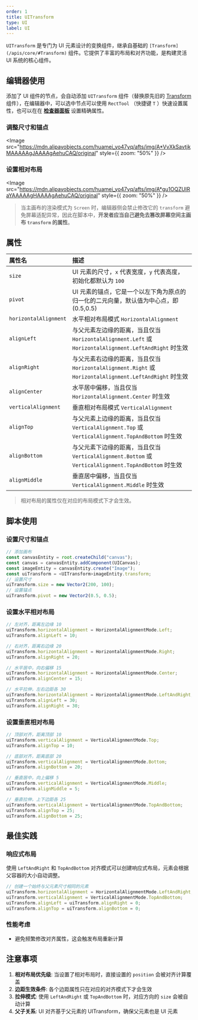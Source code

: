 ```yaml
---
order: 1
title: UITransform
type: UI
label: UI
---
```


`UITransform` 是专门为 UI 元素设计的变换组件，继承自基础的 `[Transform](/apis/core/#Transform)` 组件。它提供了丰富的布局和对齐功能，是构建灵活 UI 系统的核心组件。

## 编辑器使用

添加了 UI 组件的节点，会自动添加 `UITransform` 组件（替换原先旧的 [Transform](/apis/core/#Transform) 组件），在编辑器中，可以选中节点可以使用 `RectTool` （快捷键 `T` ）快速设置属性，也可以在在 **[检查器面板](/docs/interface/inspector)** 设置精确属性。

### 调整尺寸和锚点

<Image
  src="https://mdn.alipayobjects.com/huamei_yo47yq/afts/img/A*VvXkSavtjkMAAAAAgJAAAAgAehuCAQ/original"
  style={{ zoom: "50%" }}
/>

### 设置相对布局

<Image
  src="https://mdn.alipayobjects.com/huamei_yo47yq/afts/img/A*gu1OQZUIRaYAAAAAgHAAAAgAehuCAQ/original"
  style={{ zoom: "50%" }}
/>

> 当主画布的渲染模式为 `Screen` 时，编辑器侧会禁止修改它的 `transform` 避免屏幕适配异常，因此在脚本中，**开发者应当自己避免去篡改屏幕空间主画布 `transform` 的属性**。

## 属性

| 属性名 | 描述 |
| :-- | :-- |
| `size` | UI 元素的尺寸，`x` 代表宽度，`y` 代表高度，初始化都默认为 `100` |
| `pivot` | UI 元素的锚点，它是一个以左下角为原点的归一化的二元向量，默认值为中心点，即(0.5,0.5) |
| `horizontalAlignment` | 水平相对布局模式 `HorizontalAlignment` |
| `alignLeft` | 与父元素左边缘的距离，当且仅当 `HorizontalAlignment.Left` 或 `HorizontalAlignment.LeftAndRight` 时生效 |
| `alignRight` | 与父元素右边缘的距离，当且仅当 `HorizontalAlignment.Right` 或 `HorizontalAlignment.LeftAndRight` 时生效 |
| `alignCenter` | 水平居中偏移，当且仅当 `HorizontalAlignment.Center` 时生效 |
| `verticalAlignment` | 垂直相对布局模式 `VerticalAlignment` |
| `alignTop` | 与父元素上边缘的距离，当且仅当 `VerticalAlignment.Top` 或 `VerticalAlignment.TopAndBottom` 时生效 |
| `alignBottom` | 与父元素下边缘的距离，当且仅当 `VerticalAlignment.Bottom` 或 `VerticalAlignment.TopAndBottom` 时生效 |
| `alignMiddle` | 垂直居中偏移，当且仅当 `VerticalAlignment.Middle` 时生效 |

> 相对布局的属性仅在对应的布局模式下才会生效。

## 脚本使用

### 设置尺寸和锚点

```typescript
// 添加画布
const canvasEntity = root.createChild("canvas");
const canvas = canvasEntity.addComponent(UICanvas);
const imageEntity = canvasEntity.create("Image");
const uiTransform = <UITransform>imageEntity.transform;
// 设置尺寸
uiTransform.size = new Vector2(200, 100);
// 设置锚点
uiTransform.pivot = new Vector2(0.5, 0.5);
```

### 设置水平相对布局

```typescript
// 左对齐，距离左边缘 10
uiTransform.horizontalAlignment = HorizontalAlignmentMode.Left;
uiTransform.alignLeft = 10;

// 右对齐，距离右边缘 20
uiTransform.horizontalAlignment = HorizontalAlignmentMode.Right;
uiTransform.alignRight = 20;

// 水平居中，向右偏移 15
uiTransform.horizontalAlignment = HorizontalAlignmentMode.Center;
uiTransform.alignCenter = 15;

// 水平拉伸，左右边距各 30
uiTransform.horizontalAlignment = HorizontalAlignmentMode.LeftAndRight;
uiTransform.alignLeft = 30;
uiTransform.alignRight = 30;
```

### 设置垂直相对布局

```typescript
// 顶部对齐，距离顶部 10
uiTransform.verticalAlignment = VerticalAlignmentMode.Top;
uiTransform.alignTop = 10;

// 底部对齐，距离底部 20
uiTransform.verticalAlignment = VerticalAlignmentMode.Bottom;
uiTransform.alignBottom = 20;

// 垂直居中，向上偏移 5
uiTransform.verticalAlignment = VerticalAlignmentMode.Middle;
uiTransform.alignMiddle = 5;

// 垂直拉伸，上下边距各 25
uiTransform.verticalAlignment = VerticalAlignmentMode.TopAndBottom;
uiTransform.alignTop = 25;
uiTransform.alignBottom = 25;
```

## 最佳实践

### 响应式布局
使用 `LeftAndRight` 和 `TopAndBottom` 对齐模式可以创建响应式布局，元素会根据父容器的大小自动调整。

```typescript
// 创建一个始终与父元素尺寸相同的元素
uiTransform.horizontalAlignment = HorizontalAlignmentMode.LeftAndRight;
uiTransform.verticalAlignment = VerticalAlignmentMode.TopAndBottom;
uiTransform.alignLeft = uiTransform.alignRight = 0;
uiTransform.alignTop = uiTransform.alignBottom = 0;
```

### 性能考虑
- 避免频繁修改对齐属性，这会触发布局重新计算

## 注意事项

1. **相对布局优先级**: 当设置了相对布局时，直接设置的 `position` 会被对齐计算覆盖
2. **边距生效条件**: 各个边距属性只在对应的对齐模式下才会生效
3. **拉伸模式**: 使用 `LeftAndRight` 或 `TopAndBottom` 时，对应方向的 `size` 会被自动计算
4. **父子关系**: UI 对齐基于父元素的 UITransform，确保父元素也是 UI 元素
